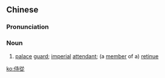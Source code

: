 {{also|侍从}}
==Chinese==
{{zh-forms|s=侍从}}

===Pronunciation===
{{zh-pron
|m=shìcóng,shìzòng
|h=pfs=sṳ-chhiùng
|mn=qz:sīr-chiông/tw,xm,zz:sū-chiông/xm,zz:sī-chiông
|cat=n
}}

===Noun===
{{zh-noun}}

# {{lb|zh|archaic}} [[palace]] [[guard]]; [[imperial]] [[attendant]]; (a [[member]] of a) [[retinue]]

[[ko:侍從]]